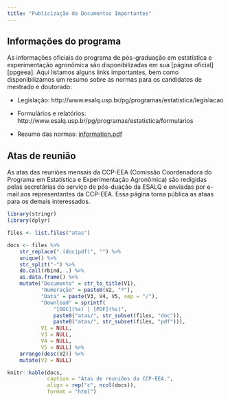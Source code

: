 ```yaml
---
title: "Publicização de Documentos Importantes"
---
```


## Informações do programa ##

As informações oficiais do programa de pós-graduação em estatística e
experimentação agronômica são disponibilizadas em sua
[página oficial][ppgeea]. Aqui listamos alguns links importantes, bem
como disponibilizamos um resumo sobre as normas para os candidatos de
mestrado e doutorado:

- Legislação:
http://www.esalq.usp.br/pg/programas/estatistica/legislacao

- Formulários e relatórios:
http://www.esalq.usp.br/pg/programas/estatistica/formularios

- Resumo das normas:
[information.pdf](docs/information.pdf)

## Atas de reunião ##

As atas das reuniões mensais da CCP-EEA (Comissão Coordenadora do
Programa em Estatística e Experimentação Agronômica) são redigidas pelas
secretárias do serviço de pós-duação da ESALQ e enviadas por e-mail aos
representantes da CCP-EEA. Essa página torna pública as ataas para os
demais interessados.

```r

library(stringr)
library(dplyr)

files <- list.files("atas")

docs <- files %>%
    str_replace(".(doc|pdf)", "") %>%
    unique() %>%
    str_split("-") %>%
    do.call(rbind, .) %>%
    as.data.frame() %>%
    mutate("Documento" = str_to_title(V1),
           "Numeração" = paste0(V2, "ª"),
           "Data" = paste(V3, V4, V5, sep = "/"),
           "Download" = sprintf(
               "[DOC](%s) | [PDF](%s)",
               paste0("atas/", str_subset(files, "doc")),
               paste0("atas/", str_subset(files, "pdf"))),
           V1 = NULL,
           V3 = NULL,
           V4 = NULL,
           V5 = NULL) %>%
    arrange(desc(V2)) %>%
    mutate(V2 = NULL)

knitr::kable(docs,
             caption = "Atas de reuniões da CCP-EEA.",
             align = rep("c", ncol(docs)),
             format = "html")

```
